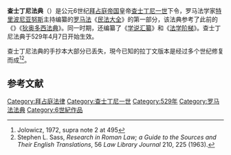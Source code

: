 {{about|民法大全的一部分|全部|民法大全}}
'''查士丁尼法典'''（{{lang-la|Codex Justinianus}}）是公元6世纪[[拜占庭帝国|拜占庭帝国]]皇帝[[查士丁尼一世|查士丁尼一世]]下令，罗马法学家[[特里波尼亚努斯|特里波尼亚努斯]]主持编纂的[[罗马法|罗马法]]《[[民法大全|民法大全]]》的第一部分，该法典参考了此前的《{{le|格列哥里安法典|Codex Gregorianus}}》《[[狄奥多西法典|狄奥多西法典]]》。同一时期，还编纂了《[[学说汇纂|学说汇纂]]》和《[[法学阶梯|法学阶梯]]》。查士丁尼法典于529年4月7日开始生效。

查士丁尼法典的手抄本大部分已丢失，現今已知的拉丁文版本是经过多个世纪修复而成<ref>Jolowicz, 1972, supra note 2 at 495</ref><ref>Stephen L. Sass, ''Research in Roman Law; a Guide to the Sources and Their English Translations'', 56 ''Law Library Journal'' 210, 225 (1963).</ref>。

==参考文献==
{{reflist}}

[[Category:拜占庭法律|Category:拜占庭法律]]
[[Category:查士丁尼一世|Category:查士丁尼一世]]
[[Category:529年|Category:529年]]
[[Category:罗马法法典|Category:罗马法法典]]
[[Category:6世紀作品|Category:6世紀作品]]